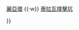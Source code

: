 {{Navbox
|name  = 土卫五
|title = [[土卫五]]
|titlestyle = background:#E6E6FA
|image = [[File:PIA07763 Rhea full globe5.jpg|50px|link=|alt=]]
|list1  = {{Nowrap begin}}[[土衛五表面特徵列表]] {{·w}} [[麗亞環]] {{·w}} [[蒂拉瓦撞擊坑]]{{Nowrap end}}

}}